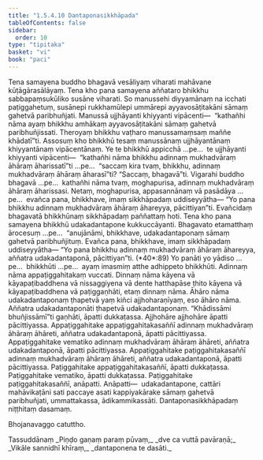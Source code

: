 ```yaml
---
title: "1.5.4.10 Dantaponasikkhāpada"
tableOfContents: false
sidebar:
  order: 10
type: "tipitaka"
basket: "vi"
book: "paci"
---
```



<DynamicBreadcrumb />

<Division number="263" book="paci" e="ch" v="2" p="120">

<Paragraph number="848" book="paci">
Tena samayena buddho bhagavā vesāliyaṃ viharati mahāvane kūṭāgārasālāyaṃ. Tena kho pana samayena aññataro bhikkhu sabbapaṃsukūliko susāne viharati. So manussehi diyyamānaṃ na icchati paṭiggahetuṃ, susānepi rukkhamūlepi ummārepi ayyavosāṭitakāni sāmaṃ gahetvā paribhuñjati. Manussā ujjhāyanti khiyyanti vipācenti—  “kathañhi nāma ayaṃ bhikkhu amhākaṃ ayyavosāṭitakāni sāmaṃ gahetvā paribhuñjissati. Theroyaṃ bhikkhu vaṭharo manussamaṃsaṃ maññe khādatī”ti.
</Paragraph>

<Paragraph number="849" book="paci">
Assosuṃ kho bhikkhū tesaṃ manussānaṃ ujjhāyantānaṃ khiyyantānaṃ vipācentānaṃ. Ye te bhikkhū appicchā …pe…  te ujjhāyanti khiyyanti vipācenti—  “kathañhi nāma bhikkhu adinnaṃ mukhadvāraṃ āhāraṃ āharissatī”ti …pe…  “saccaṃ kira tvaṃ, bhikkhu, adinnaṃ mukhadvāraṃ āhāraṃ āharasī”ti? “Saccaṃ, bhagavā”ti. Vigarahi buddho bhagavā …pe…  kathañhi nāma tvaṃ, moghapurisa, adinnaṃ mukhadvāraṃ āhāraṃ āharissasi. Netaṃ, moghapurisa, appasannānaṃ vā pasādāya …pe…  evañca pana, bhikkhave, imaṃ sikkhāpadaṃ uddiseyyātha—
</Paragraph>

<Paragraph number="850" book="paci">
<Emphasis>“Yo pana bhikkhu adinnaṃ mukhadvāraṃ āhāraṃ āhareyya, pācittiyan”</Emphasis>ti.
</Paragraph>

<Paragraph number="851" book="paci">
Evañcidaṃ bhagavatā bhikkhūnaṃ sikkhāpadaṃ paññattaṃ hoti.
</Paragraph>

</Division>
<Division number="264" book="paci" e="ch" v="2" p="121">

<Paragraph number="852" book="paci">
Tena kho pana samayena bhikkhū udakadantapone kukkuccāyanti. Bhagavato etamatthaṃ ārocesuṃ …pe…  “anujānāmi, bhikkhave, udakadantaponaṃ sāmaṃ gahetvā paribhuñjituṃ. Evañca pana, bhikkhave, imaṃ sikkhāpadaṃ uddiseyyātha—
</Paragraph>

</Division>
<Division number="265" book="paci" e="ch" v="2" p="121">

<Paragraph number="853" book="paci">
<Emphasis>“Yo pana bhikkhu adinnaṃ mukhadvāraṃ āhāraṃ āhareyya, aññatra udakadantaponā, pācittiyan”</Emphasis>ti. (*40*:<Emphasis>89</Emphasis>)
</Paragraph>

</Division>
<Division number="266" book="paci" e="ch" v="2" p="121">

<Paragraph number="854" book="paci">
<Emphasis>Yo panā</Emphasis>ti yo yādiso …pe…  <Emphasis>bhikkhū</Emphasis>ti …pe…  ayaṃ imasmiṃ atthe adhippeto bhikkhūti.
</Paragraph>

<Paragraph number="855" book="paci">
<Emphasis>Adinnaṃ</Emphasis> nāma appaṭiggahitakaṃ vuccati.
</Paragraph>

<Paragraph number="856" book="paci">
<Emphasis>Dinnaṃ</Emphasis> nāma kāyena vā kāyapaṭibaddhena vā nissaggiyena vā dente hatthapāse ṭhito kāyena vā kāyapaṭibaddhena vā paṭiggaṇhāti, etaṃ dinnaṃ nāma.
</Paragraph>

<Paragraph number="857" book="paci">
<Emphasis>Āhāro</Emphasis> nāma udakadantaponaṃ ṭhapetvā yaṃ kiñci ajjhoharaṇīyaṃ, eso āhāro nāma.
</Paragraph>

<Paragraph number="858" book="paci">
<Emphasis>Aññatra udakadantaponā</Emphasis>ti ṭhapetvā udakadantaponaṃ.
</Paragraph>

<Paragraph number="859" book="paci">
“Khādissāmi bhuñjissāmī”ti gaṇhāti, āpatti dukkaṭassa. Ajjhohāre ajjhohāre āpatti pācittiyassa.
</Paragraph>

</Division>
<Division number="267" book="paci" e="ch" v="2" p="121">

<Paragraph number="860" book="paci">
Appaṭiggahitake appaṭiggahitakasaññī adinnaṃ mukhadvāraṃ āhāraṃ āhāreti, aññatra udakadantaponā, āpatti pācittiyassa. Appaṭiggahitake vematiko adinnaṃ mukhadvāraṃ āhāraṃ āhāreti, aññatra udakadantaponā, āpatti pācittiyassa. Appaṭiggahitake paṭiggahitakasaññī adinnaṃ mukhadvāraṃ āhāraṃ āhāreti, aññatra udakadantaponā, āpatti pācittiyassa.
</Paragraph>

<Paragraph number="861" book="paci">
Paṭiggahitake appaṭiggahitakasaññī, āpatti dukkaṭassa. Paṭiggahitake vematiko, āpatti dukkaṭassa. Paṭiggahitake paṭiggahitakasaññī, anāpatti.
</Paragraph>

</Division>
<Division number="268" book="paci" e="ch" v="2" p="122">

<Paragraph number="862" book="paci">
Anāpatti—  udakadantapone, cattāri mahāvikaṭāni sati paccaye asati kappiyakārake sāmaṃ gahetvā paribhuñjati, ummattakassa, ādikammikassāti.

</Paragraph>
</Division>

<Paragraph number="863" type="center" book="paci">
Dantaponasikkhāpadaṃ niṭṭhitaṃ dasamaṃ.

  
Bhojanavaggo catuttho.



</Paragraph>

<Paragraph number="864" type="center" book="paci">
Tassuddānaṃ


</Paragraph>

<Paragraph number="865" type="verses" book="paci">
_Piṇḍo gaṇaṃ paraṃ pūvaṃ,_  
_dve ca vuttā pavāraṇā;_  
_Vikāle sannidhī khīraṃ,_  
_dantaponena te dasāti._
</Paragraph>
